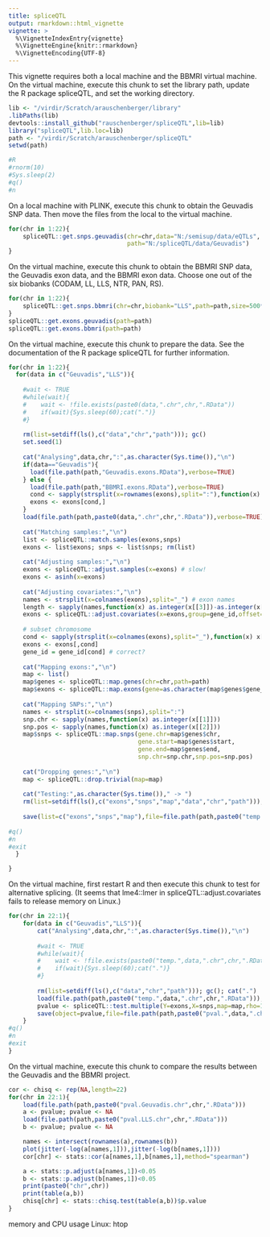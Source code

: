 ```yaml
---
title: spliceQTL
output: rmarkdown::html_vignette
vignette: >
  %\VignetteIndexEntry{vignette}
  %\VignetteEngine{knitr::rmarkdown}
  %\VignetteEncoding{UTF-8}
---
```


This vignette requires both a local machine and the BBMRI virtual machine. On the virtual machine, execute this chunk to set the library path, update the R package spliceQTL, and set the working directory.

```r
lib <- "/virdir/Scratch/arauschenberger/library"
.libPaths(lib)
devtools::install_github("rauschenberger/spliceQTL",lib=lib)
library("spliceQTL",lib.loc=lib)
path <- "/virdir/Scratch/arauschenberger/spliceQTL"
setwd(path)

#R
#rnorm(10)
#Sys.sleep(2)
#q()
#n
```

On a local machine with PLINK, execute this chunk to obtain the Geuvadis SNP data. Then move the files from the local to the virtual machine.

```r
for(chr in 1:22){ 
    spliceQTL::get.snps.geuvadis(chr=chr,data="N:/semisup/data/eQTLs",
                                 path="N:/spliceQTL/data/Geuvadis")
}
```

On the virtual machine, execute this chunk to obtain the BBMRI SNP data, the Geuvadis exon data, and the BBMRI exon data. Choose one out of the six biobanks (CODAM, LL, LLS, NTR, PAN, RS).

```r
for(chr in 1:22){
    spliceQTL::get.snps.bbmri(chr=chr,biobank="LLS",path=path,size=500*10^3)
}
spliceQTL::get.exons.geuvadis(path=path)
spliceQTL::get.exons.bbmri(path=path)
```

On the virtual machine, execute this chunk to prepare the data. See the documentation of the R package spliceQTL for further information.

```r
for(chr in 1:22){
  for(data in c("Geuvadis","LLS")){
      
    #wait <- TRUE
    #while(wait){
    #    wait <- !file.exists(paste0(data,".chr",chr,".RData"))
    #    if(wait){Sys.sleep(60);cat(".")}
    #}
      
    rm(list=setdiff(ls(),c("data","chr","path"))); gc()
    set.seed(1)
    
    cat("Analysing",data,chr,":",as.character(Sys.time()),"\n")
    if(data=="Geuvadis"){
      load(file.path(path,"Geuvadis.exons.RData"),verbose=TRUE)
    } else {
      load(file.path(path,"BBMRI.exons.RData"),verbose=TRUE)
      cond <- sapply(strsplit(x=rownames(exons),split=":"),function(x) x[[1]]==data)
      exons <- exons[cond,]
    }
    load(file.path(path,paste0(data,".chr",chr,".RData")),verbose=TRUE)
    
    cat("Matching samples:","\n")
    list <- spliceQTL::match.samples(exons,snps)
    exons <- list$exons; snps <- list$snps; rm(list)
    
    cat("Adjusting samples:","\n")
    exons <- spliceQTL::adjust.samples(x=exons) # slow!
    exons <- asinh(x=exons)
    
    cat("Adjusting covariates:","\n")
    names <- strsplit(x=colnames(exons),split="_") # exon names
    length <- sapply(names,function(x) as.integer(x[[3]])-as.integer(x[[2]])) # exon length
    exons <- spliceQTL::adjust.covariates(x=exons,group=gene_id,offset=length) # slow!
    
    # subset chromosome
    cond <- sapply(strsplit(x=colnames(exons),split="_"),function(x) x[[1]]==chr)
    exons <- exons[,cond]
    gene_id = gene_id[cond] # correct?
    
    cat("Mapping exons:","\n")
    map <- list()
    map$genes <- spliceQTL::map.genes(chr=chr,path=path)
    map$exons <- spliceQTL::map.exons(gene=as.character(map$genes$gene_id),exon=gene_id)
    
    cat("Mapping SNPs:","\n")
    names <- strsplit(x=colnames(snps),split=":")
    snp.chr <- sapply(names,function(x) as.integer(x[[1]]))
    snp.pos <- sapply(names,function(x) as.integer(x[[2]]))
    map$snps <- spliceQTL::map.snps(gene.chr=map$genes$chr,
                                    gene.start=map$genes$start,
                                    gene.end=map$genes$end,
                                    snp.chr=snp.chr,snp.pos=snp.pos)
    
    cat("Dropping genes:","\n")
    map <- spliceQTL::drop.trivial(map=map)
    
    cat("Testing:",as.character(Sys.time())," -> ")
    rm(list=setdiff(ls(),c("exons","snps","map","data","chr","path"))); gc()
    
    save(list=c("exons","snps","map"),file=file.path(path,paste0("temp.",data,".chr",chr,".RData")))
    
#q()
#n
#exit
  }

}
```

On the virtual machine, first restart R and then execute this chunk to test for alternative splicing. (It seems that lme4::lmer in spliceQTL::adjust.covariates fails to release memory on Linux.)

```r
for(chr in 22:1){
    for(data in c("Geuvadis","LLS")){
        cat("Analysing",data,chr,":",as.character(Sys.time()),"\n")
        
        #wait <- TRUE
        #while(wait){
        #    wait <- !file.exists(paste0("temp.",data,".chr",chr,".RData"))
        #    if(wait){Sys.sleep(60);cat(".")}
        #}  
        
        rm(list=setdiff(ls(),c("data","chr","path"))); gc(); cat(".")
        load(file.path(path,paste0("temp.",data,".chr",chr,".RData"))); cat(".")
        pvalue <- spliceQTL::test.multiple(Y=exons,X=snps,map=map,rho=1,spec=1); cat(".")
        save(object=pvalue,file=file.path(path,paste0("pval.",data,".chr",chr,".RData"))); cat("\n")
    }
#q()
#n
#exit
}
```

On the virtual machine, execute this chunk to compare the results between the Geuvadis and the BBMRI project.

```r
cor <- chisq <- rep(NA,length=22)
for(chr in 22:1){
    load(file.path(path,paste0("pval.Geuvadis.chr",chr,".RData")))
    a <- pvalue; pvalue <- NA
    load(file.path(path,paste0("pval.LLS.chr",chr,".RData")))
    b <- pvalue; pvalue <- NA

    names <- intersect(rownames(a),rownames(b))
    plot(jitter(-log(a[names,1])),jitter(-log(b[names,1])))
    cor[chr] <- stats::cor(a[names,1],b[names,1],method="spearman")

    a <- stats::p.adjust(a[names,1])<0.05
    b <- stats::p.adjust(b[names,1])<0.05
    print(paste0("chr",chr))
    print(table(a,b))
    chisq[chr] <- stats::chisq.test(table(a,b))$p.value
}
```


memory and CPU usage Linux: htop


